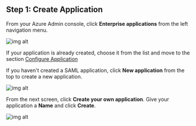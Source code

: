 ## Step 1: Create Application

From your Azure Admin console, click **Enterprise applications** from the left navigation menu.

![img alt](/img/sso-providers/azure/1.png)

If your application is already created, choose it from the list and move to the section [Configure Application](#configure-application)

If you haven't created a SAML application, click **New application** from the top to create a new application.

![img alt](/img/sso-providers/azure/2.png)

From the next screen, click **Create your own application**. Give your application a **Name** and click **Create**.

![img alt](/img/sso-providers/azure/3.png)

<Footer />
